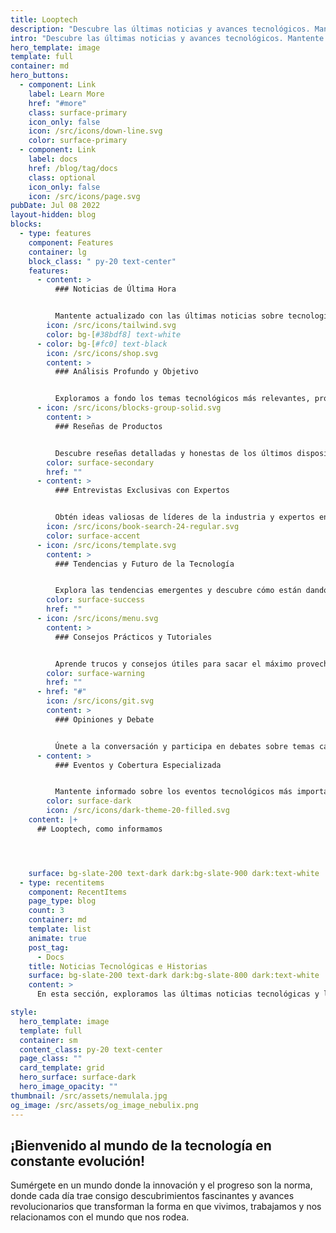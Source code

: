 ```yaml
---
title: Looptech
description: "Descubre las últimas noticias y avances tecnológicos. Mantente al día cn las innovaciones que están cambiando el mundo. Bienvenido a tu fuente confiable de información tecnológica."
intro: "Descubre las últimas noticias y avances tecnológicos. Mantente al día con las innovaciones que están cambiando el mundo. Bienvenido a tu fuente confiable de información tecnológica"
hero_template: image
template: full
container: md
hero_buttons:
  - component: Link
    label: Learn More
    href: "#more"
    class: surface-primary
    icon_only: false
    icon: /src/icons/down-line.svg
    color: surface-primary
  - component: Link
    label: docs
    href: /blog/tag/docs
    class: optional
    icon_only: false
    icon: /src/icons/page.svg
pubDate: Jul 08 2022
layout-hidden: blog
blocks:
  - type: features
    component: Features
    container: lg
    block_class: " py-20 text-center"
    features:
      - content: >
          ### Noticias de Última Hora


          Mantente actualizado con las últimas noticias sobre tecnología que están dando de qué hablar en todo el mundo.
        icon: /src/icons/tailwind.svg
        color: bg-[#38bdf8] text-white
      - color: bg-[#fc0] text-black
        icon: /src/icons/shop.svg
        content: >
          ### Análisis Profundo y Objetivo


          Exploramos a fondo los temas tecnológicos más relevantes, proporcionando análisis imparciales y perspectivas informadas
      - icon: /src/icons/blocks-group-solid.svg
        content: >
          ### Reseñas de Productos


          Descubre reseñas detalladas y honestas de los últimos dispositivos y gadgets tecnológicos, ayudándote a tomar decisiones de compra más inteligentes.
        color: surface-secondary
        href: ""
      - content: >
          ### Entrevistas Exclusivas con Expertos


          Obtén ideas valiosas de líderes de la industria y expertos en tecnología a través de entrevistas exclusivas que ofrecen una visión interna única.
        icon: /src/icons/book-search-24-regular.svg
        color: surface-accent
      - icon: /src/icons/template.svg
        content: >
          ### Tendencias y Futuro de la Tecnología


          Explora las tendencias emergentes y descubre cómo están dando forma al futuro de la tecnología y nuestra sociedad.
        color: surface-success
        href: ""
      - icon: /src/icons/menu.svg
        content: >
          ### Consejos Prácticos y Tutoriales


          Aprende trucos y consejos útiles para sacar el máximo provecho de tus dispositivos y aplicaciones tecnológicas favoritas.
        color: surface-warning
        href: ""
      - href: "#"
        icon: /src/icons/git.svg
        content: >
          ### Opiniones y Debate


          Únete a la conversación y participa en debates sobre temas candentes en el mundo de la tecnología, desde la privacidad en línea hasta la ética en la inteligencia artificial.
      - content: >
          ### Eventos y Cobertura Especializada


          Mantente informado sobre los eventos tecnológicos más importantes y accede a cobertura especializada en tiempo real.
        color: surface-dark
        icon: /src/icons/dark-theme-20-filled.svg
    content: |+
      ## Looptech, como informamos




    surface: bg-slate-200 text-dark dark:bg-slate-900 dark:text-white
  - type: recentitems
    component: RecentItems
    page_type: blog
    count: 3
    container: md
    template: list
    animate: true
    post_tag:
      - Docs
    title: Noticias Tecnológicas e Historias
    surface: bg-slate-200 text-dark dark:bg-slate-800 dark:text-white
    content: >
      En esta sección, exploramos las últimas noticias tecnológicas y las historias detrás de los avances

style:
  hero_template: image
  template: full
  container: sm
  content_class: py-20 text-center
  page_class: ""
  card_template: grid
  hero_surface: surface-dark
  hero_image_opacity: ""
thumbnail: /src/assets/nemulala.jpg
og_image: /src/assets/og_image_nebulix.png
---
```


## ¡Bienvenido al mundo de la tecnología en constante evolución!

Sumérgete en un mundo donde la innovación y el progreso son la norma, donde cada día trae consigo descubrimientos fascinantes y avances revolucionarios que transforman la forma en que vivimos, trabajamos y nos relacionamos con el mundo que nos rodea.
